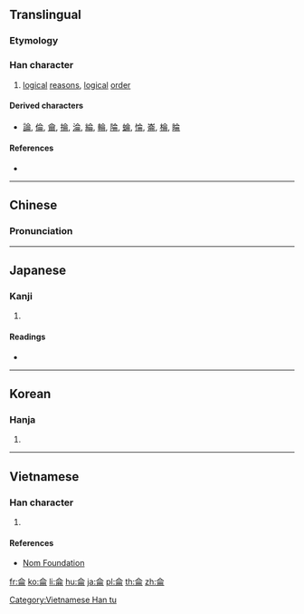 {{also|仑|俞}}
==Translingual==

===Etymology===
{{Han etyl}}
{{Han compound|亼|冊|ls=ic}}

===Han character===
{{Han char|rn=9|rad=人|as=06|sn=8|four=80227|canj=OMBT|ids=⿱亼𠕁}}

# [[logical]] [[reason]]s, [[logical]] [[order]]

====Derived characters====
* [[論]], [[倫]], [[龠]], [[掄]], [[淪]], [[綸]], [[輪]], [[陯]], [[蜦]], [[惀]], [[崙]], [[棆]], [[睔]]

====References====
* {{Han ref|kx=0102.100|dkj=00599|dj=0216.090|hdz=10143.010|uh=4F96|ud=20374|bh=A8DA|bd=43226}}

----

==Chinese==
{{zh-forms|s=仑}}

===Pronunciation===
{{zh-pron
|m=lún
|c=leon4
|mc=y
|oc=y
|ma=
|cat=n
}}

----

==Japanese==

===Kanji===
{{ja-kanji|grade=|rs=人06}}

# {{defn|lang=ja|sort=人06}}

====Readings====
* {{ja-readings|on=[[ろん]] (ron), [[りん]] (rin)|kun=[[おもう]] (omou), [[ついずる]] (tsuizuru), [[まるい]] (marui)}}

----

==Korean==

===Hanja===
{{ko-hanja|hangeul=[[륜]], [[윤]]|eumhun=|rv=ryun, yun|mr=ryun, yun|y=lyun, yun}}

# {{defn|lang=ko|sort=人06}}

----

==Vietnamese==

===Han character===
{{vi-hantu|[[lỏn]], [[lốn]], [[lổn]], [[lôn]], [[lủn]], [[luân]], [[lũn]], [[lụm]], [[lụn]], [[trôn]]|rs=人06}}

# {{defn|lang=vi|sort=人06}}

====References====
* [http://nomfoundation.org/common/nom_details.php?codepoint=4f96 Nom Foundation]

[[Category:Vietnamese Han tu]]

[[fr:侖]]
[[ko:侖]]
[[li:侖]]
[[hu:侖]]
[[ja:侖]]
[[pl:侖]]
[[th:侖]]
[[zh:侖]]